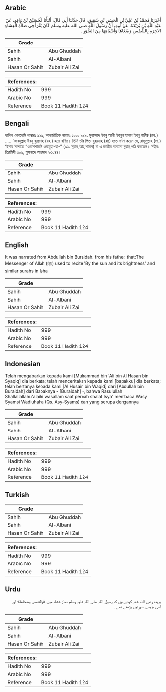 ## Arabic


<div dir="rtl" lang="ar" style={{fontSize:'larger',backgroundColor:'#f8f9fa',padding:20}}>
أَخْبَرَنَا مُحَمَّدُ بْنُ عَلِيِّ بْنِ الْحَسَنِ بْنِ شَقِيقٍ، قَالَ حَدَّثَنَا أَبِي قَالَ، أَنْبَأَنَا الْحُسَيْنُ بْنُ وَاقِدٍ، عَنْ عَبْدِ اللَّهِ بْنِ بُرَيْدَةَ، عَنْ أَبِيهِ، أَنَّ رَسُولَ اللَّهِ صلى الله عليه وسلم كَانَ يَقْرَأُ فِي صَلاَةِ الْعِشَاءِ الآخِرَةِ بِالشَّمْسِ وَضُحَاهَا وَأَشْبَاهِهَا مِنَ السُّوَرِ ‏.‏
</div>
<div style={{backgroundColor:'#f8f9fa',padding:20, marginBottom: 10}}><table> <thead> <tr> <th>Grade</th> <th></th> </tr> </thead> <tbody> <tr><td>Sahih</td><td>Abu Ghuddah</td></tr><tr><td>Sahih</td><td>Al-Albani</td></tr><tr><td>Hasan Or Sahih</td><td>Zubair Ali Zai</td></tr></tbody></table><table> <thead> <tr> <th>References:</th> <th></th> </tr> </thead> <tbody><tr><td>Hadith No</td><td>999</td></tr><tr><td>Arabic No</td><td>999</td></tr><tr><td>Reference</td><td>Book 11 Hadith 124</td></tr></tbody></table></div>

## Bengali


<div dir="ltr" lang="bn" style={{fontSize:'larger',backgroundColor:'#f8f9fa',padding:20}}>
হাদিস একাডেমি নাম্বারঃ ৯৯৯, আন্তর্জাতিক নাম্বারঃ ১০০০ ৯৯৯. মুহাম্মাদ ইবনু আলী ইবনুল হাসান ইবনু শাক্বীক্ব (রহ.) ..... 'আবদুল্লাহ ইবনু বুরয়দাহ (রহ.) হতে বর্ণিত। তিনি তাঁর পিতা বুরয়দাহ্ (রাঃ) হতে বর্ণনা করেন যে, রাসূলুল্লাহ (সা.) ‘ইশার সালাতে “ওয়াশশামসি ওয়াযুহা-হা-” (৯১. সূরাহ্ আহ্ শামস) বা এ জাতীয় অন্যান্য সূরাহ্ পাঠ করতেন। সহীহ: তিরমিযী ৩০৯, মুসনাদে আহমাদ ২৩০৪৪।
</div>
<div style={{backgroundColor:'#f8f9fa',padding:20, marginBottom: 10}}><table> <thead> <tr> <th>Grade</th> <th></th> </tr> </thead> <tbody> <tr><td>Sahih</td><td>Abu Ghuddah</td></tr><tr><td>Sahih</td><td>Al-Albani</td></tr><tr><td>Hasan Or Sahih</td><td>Zubair Ali Zai</td></tr></tbody></table><table> <thead> <tr> <th>References:</th> <th></th> </tr> </thead> <tbody><tr><td>Hadith No</td><td>999</td></tr><tr><td>Arabic No</td><td>999</td></tr><tr><td>Reference</td><td>Book 11 Hadith 124</td></tr></tbody></table></div>

## English


<div dir="ltr" lang="en" style={{fontSize:'larger',backgroundColor:'#f8f9fa',padding:20}}>
It was narrated from Abdullah bin Buraidah, from his father, that:The Messenger of Allah (ﷺ) used to recite 'By the sun and its brightness' and similar surahs in Isha
</div>
<div style={{backgroundColor:'#f8f9fa',padding:20, marginBottom: 10}}><table> <thead> <tr> <th>Grade</th> <th></th> </tr> </thead> <tbody> <tr><td>Sahih</td><td>Abu Ghuddah</td></tr><tr><td>Sahih</td><td>Al-Albani</td></tr><tr><td>Hasan Or Sahih</td><td>Zubair Ali Zai</td></tr></tbody></table><table> <thead> <tr> <th>References:</th> <th></th> </tr> </thead> <tbody><tr><td>Hadith No</td><td>999</td></tr><tr><td>Arabic No</td><td>999</td></tr><tr><td>Reference</td><td>Book 11 Hadith 124</td></tr></tbody></table></div>

## Indonesian


<div dir="ltr" lang="id" style={{fontSize:'larger',backgroundColor:'#f8f9fa',padding:20}}>
Telah mengabarkan kepada kami [Muhammad bin 'Ali bin Al Hasan bin Syaqiq] dia berkata; telah menceritakan kepada kami [bapakku] dia berkata; telah bertanya kepada kami [Al Husain bin Waqid] dari [Abdullah bin Buraidah] dari Bapaknya - [Buraidah] -, bahwa Rasulullah Shallallallahu'alaihi wasallam saat pernah shalat Isya' membaca Wasy Syamsi Wadluhaha (Qs. Asy-Syams) dan yang serupa dengannya
</div>
<div style={{backgroundColor:'#f8f9fa',padding:20, marginBottom: 10}}><table> <thead> <tr> <th>Grade</th> <th></th> </tr> </thead> <tbody> <tr><td>Sahih</td><td>Abu Ghuddah</td></tr><tr><td>Sahih</td><td>Al-Albani</td></tr><tr><td>Hasan Or Sahih</td><td>Zubair Ali Zai</td></tr></tbody></table><table> <thead> <tr> <th>References:</th> <th></th> </tr> </thead> <tbody><tr><td>Hadith No</td><td>999</td></tr><tr><td>Arabic No</td><td>999</td></tr><tr><td>Reference</td><td>Book 11 Hadith 124</td></tr></tbody></table></div>

## Turkish


<div dir="ltr" lang="tr" style={{fontSize:'larger',backgroundColor:'#f8f9fa',padding:20}}>

</div>
<div style={{backgroundColor:'#f8f9fa',padding:20, marginBottom: 10}}><table> <thead> <tr> <th>Grade</th> <th></th> </tr> </thead> <tbody> <tr><td>Sahih</td><td>Abu Ghuddah</td></tr><tr><td>Sahih</td><td>Al-Albani</td></tr><tr><td>Hasan Or Sahih</td><td>Zubair Ali Zai</td></tr></tbody></table><table> <thead> <tr> <th>References:</th> <th></th> </tr> </thead> <tbody><tr><td>Hadith No</td><td>999</td></tr><tr><td>Arabic No</td><td>999</td></tr><tr><td>Reference</td><td>Book 11 Hadith 124</td></tr></tbody></table></div>

## Urdu


<div dir="rtl" lang="ur" style={{fontSize:'larger',backgroundColor:'#f8f9fa',padding:20}}>
بریدہ رضی اللہ عنہ کہتے ہیں کہ رسول اللہ صلی اللہ علیہ وسلم نماز عشاء میں «والشمس وضحاها» اور اسی جیسی سورتیں پڑھتے تھے۔
</div>
<div style={{backgroundColor:'#f8f9fa',padding:20, marginBottom: 10}}><table> <thead> <tr> <th>Grade</th> <th></th> </tr> </thead> <tbody> <tr><td>Sahih</td><td>Abu Ghuddah</td></tr><tr><td>Sahih</td><td>Al-Albani</td></tr><tr><td>Hasan Or Sahih</td><td>Zubair Ali Zai</td></tr></tbody></table><table> <thead> <tr> <th>References:</th> <th></th> </tr> </thead> <tbody><tr><td>Hadith No</td><td>999</td></tr><tr><td>Arabic No</td><td>999</td></tr><tr><td>Reference</td><td>Book 11 Hadith 124</td></tr></tbody></table></div>